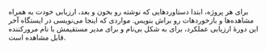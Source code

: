 
برای هر پروژه، ابتدا دستاوردهایی که **<UserLabel/>** نوشته رو بخون و بعد، ارزیابی خودت به همراه مشاهده‌ها و بازخوردهات رو براش بنویس.
مواردی که اینجا می‌نویسی در ایستگاه آخر این دورهٔ ارزیابی عملکرد، برای **<UserLabel short />** به شکل بی‌نام و برای مدیر مستقیمش با نام مرورکننده قابل مشاهده است.
